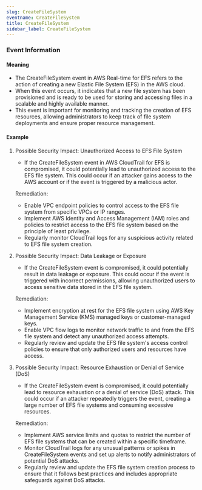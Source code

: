 ```yaml
--- 
slug: CreateFileSystem
eventname: CreateFileSystem
title: CreateFileSystem
sidebar_label: CreateFileSystem
---
```

                       


### Event Information

#### Meaning

- The CreateFileSystem event in AWS Real-time for EFS refers to the action of creating a new Elastic File System (EFS) in the AWS cloud.
- When this event occurs, it indicates that a new file system has been provisioned and is ready to be used for storing and accessing files in a scalable and highly available manner.
- This event is important for monitoring and tracking the creation of EFS resources, allowing administrators to keep track of file system deployments and ensure proper resource management.

#### Example

1. Possible Security Impact: Unauthorized Access to EFS File System
   - If the CreateFileSystem event in AWS CloudTrail for EFS is compromised, it could potentially lead to unauthorized access to the EFS file system. This could occur if an attacker gains access to the AWS account or if the event is triggered by a malicious actor.

   Remediation:
   - Enable VPC endpoint policies to control access to the EFS file system from specific VPCs or IP ranges.
   - Implement AWS Identity and Access Management (IAM) roles and policies to restrict access to the EFS file system based on the principle of least privilege.
   - Regularly monitor CloudTrail logs for any suspicious activity related to EFS file system creation.

2. Possible Security Impact: Data Leakage or Exposure
   - If the CreateFileSystem event is compromised, it could potentially result in data leakage or exposure. This could occur if the event is triggered with incorrect permissions, allowing unauthorized users to access sensitive data stored in the EFS file system.

   Remediation:
   - Implement encryption at rest for the EFS file system using AWS Key Management Service (KMS) managed keys or customer-managed keys.
   - Enable VPC flow logs to monitor network traffic to and from the EFS file system and detect any unauthorized access attempts.
   - Regularly review and update the EFS file system's access control policies to ensure that only authorized users and resources have access.

3. Possible Security Impact: Resource Exhaustion or Denial of Service (DoS)
   - If the CreateFileSystem event is compromised, it could potentially lead to resource exhaustion or a denial of service (DoS) attack. This could occur if an attacker repeatedly triggers the event, creating a large number of EFS file systems and consuming excessive resources.

   Remediation:
   - Implement AWS service limits and quotas to restrict the number of EFS file systems that can be created within a specific timeframe.
   - Monitor CloudTrail logs for any unusual patterns or spikes in CreateFileSystem events and set up alerts to notify administrators of potential DoS attacks.
   - Regularly review and update the EFS file system creation process to ensure that it follows best practices and includes appropriate safeguards against DoS attacks.

 